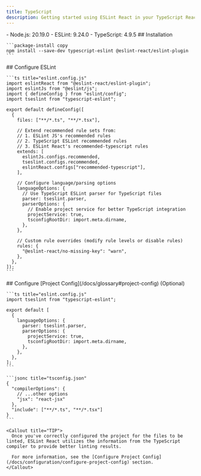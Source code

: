 ```yaml
---
title: TypeScript
description: Getting started using ESLint React in your TypeScript React project
---
```



<Callout type="info" title="This instruction requires the following minimum versions:">
  - Node.js: 20.19.0
  - ESLint: 9.24.0
  - TypeScript: 4.9.5
</Callout>

<Steps>
  <Step>
    ## Installation

    ```package-install copy
    npm install --save-dev typescript-eslint @eslint-react/eslint-plugin
    ```
  </Step>

  <Step>
    ## Configure ESLint

    ```ts title="eslint.config.js"
    import eslintReact from "@eslint-react/eslint-plugin";
    import eslintJs from "@eslint/js";
    import { defineConfig } from "eslint/config";
    import tseslint from "typescript-eslint";

    export default defineConfig([
      {
        files: ["**/*.ts", "**/*.tsx"],

        // Extend recommended rule sets from:
        // 1. ESLint JS's recommended rules
        // 2. TypeScript ESLint recommended rules
        // 3. ESLint React's recommended-typescript rules
        extends: [
          eslintJs.configs.recommended,
          tseslint.configs.recommended,
          eslintReact.configs["recommended-typescript"],
        ],

        // Configure language/parsing options
        languageOptions: {
          // Use TypeScript ESLint parser for TypeScript files
          parser: tseslint.parser,
          parserOptions: {
            // Enable project service for better TypeScript integration
            projectService: true,
            tsconfigRootDir: import.meta.dirname,
          },
        },

        // Custom rule overrides (modify rule levels or disable rules)
        rules: {
          "@eslint-react/no-missing-key": "warn",
        },
      },
    ]);
    ```
  </Step>

  <Step>
    ## Configure [Project Config](/docs/glossary#project-config) (Optional)

    ```ts title="eslint.config.js"
    import tseslint from "typescript-eslint";

    export default [
      {
        languageOptions: {
          parser: tseslint.parser,
          parserOptions: {
            projectService: true,
            tsconfigRootDir: import.meta.dirname,
          },
        },
      },
    ];
    ```

    ```jsonc title="tsconfig.json"
    {
      "compilerOptions": {
        // ...other options
        "jsx": "react-jsx"
      },
      "include": ["**/*.ts", "**/*.tsx"]
    }
    ```

    <Callout title="TIP">
      Once you've correctly configured the project for the files to be linted, ESLint React utilizes the information from the TypeScript compiler to provide better linting results.

      For more information, see the [Configure Project Config](/docs/configuration/configure-project-config) section.
    </Callout>
  </Step>
</Steps>
